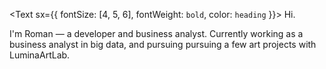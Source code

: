 <Text sx={{ fontSize: [4, 5, 6], fontWeight: `bold`, color: `heading` }}>
  Hi.
</Text>

I'm Roman — a developer and business analyst. Currently working as a business analyst in big data, and pursuing pursuing a few art projects with LuminaArtLab. 